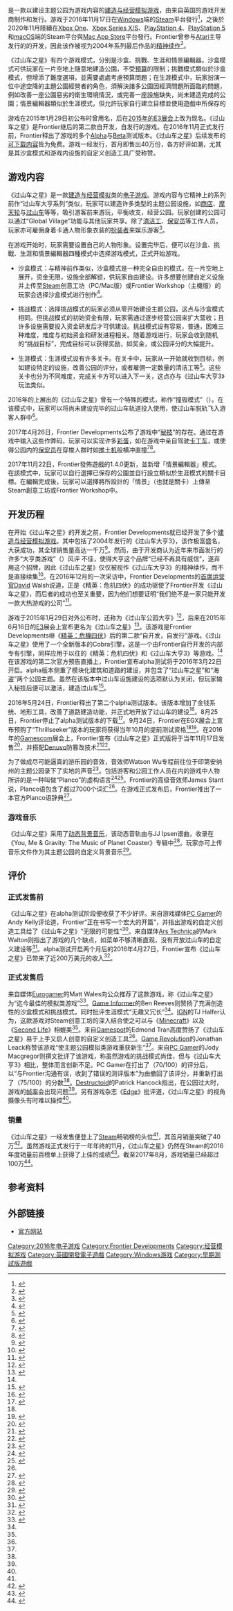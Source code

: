 {{NoteTA
| G1=Games
|1=zh-hans:过山车之星; zh-hant:雲霄飛車之星;
}}
{{Infobox video game
| title = 过山车之星
| original = 
| japanese = 
| english = Planet Coaster
| image = Planet coaster box zhwiki.png
| caption = 游戏英文版封面
| developer = Frontier Developments
| publisher = Frontier Developments<br/>[[Aspyr_Media|Aspyr Media]]（macOS版）
| director = James Dixon
| producer = Richard Newbold, Steve Wilkins
| designer = Andrew Fletcher
| writer = 
| programmer = Oscar Cooper
| artist = John Laws<br>Matthew Preece<br>Marc Cox<br>Sam Denney
| composer = {{link-en|Jim Guthrie|Jim Guthrie (singer-songwriter)}}<br>JJ Ipsen
| series = 
| platforms = [[微软Windows|Windows]]<br>[[macOS|macOS]] <br>[[Xbox_One|Xbox One]]<br>[[Xbox_Series_X/S|Xbox Series X/S]]<br>[[PlayStation_4|PlayStation 4]]<br>[[PlayStation_5|PlayStation 5]]
| released = '''Microsoft Windows：'''<br/>{{Vgr|WW|2016年11月17日}}'''PlayStation 4, Xbox One, Xbox Series X/S：'''<br/>{{Vgr|WW|2020年11月10日}}'''PlayStation 5：'''<br/>{{Vgr|NA|2020年11月12日|AU|2020年11月12日|EU|2020年11月19日}}'''macOS：'''<br/>{{Vgr|WW|2020年11月17日}}
| shutdown = 
| onlinegame = 
| genre = [[建造与经营模拟游戏|建造与经营模拟游戏]]
| engine = 
| modes = [[单人电子游戏|单人]]
}}
{{vgname|过山车之星|en=Planet Coaster|cn=过山车之星|tw=雲霄飛車之星}}是一款以建设主题公园为游戏内容的[[建造与经营模拟游戏|建造与经营模拟游戏]]，由来自英国的游戏开发商{{Link-en|Frontier Developments|Frontier Developments}}制作和发行。游戏于2016年11月17日在[[Microsoft_Windows|Windows]]端的[[Steam|Steam]]平台發行<ref>{{cite web|url=http://frontier.co.uk/investor_relations/reports/news/?artid=525&pageNum=0&blk=275|title=Frontier Developments - Year End Results|date=2015-09-08|accessdate=2015-09-12|last=[[Frontier_Developments|Frontier Developments]]|deadurl=yes|archiveurl=https://web.archive.org/web/20150912164907/http://frontier.co.uk/investor_relations/reports/news/?artid=525&pageNum=0&blk=275|archivedate=2015-09-12}}</ref>，之後於2020年11月陸續在[[Xbox_One|Xbox One]]、[[Xbox_Series_X/S|Xbox Series X/S]]、[[PlayStation_4|PlayStation 4]]、[[PlayStation_5|PlayStation 5]]和[[macOS|macOS]]端的Steam平台與[[Mac_App_Store|Mac App Store]]平台發行。Frontier曾参与[[Atari|Atari]]主导发行的{{vgnameq-nb|[[过山车大亨系列|过山车大亨系列]]|en=RollerCoaster Tycoon}}的开发，因此该作被视为2004年系列最后作品{{vgname-nb|[[过山车大亨3|过山车大亨3]]|en=RollerCoaster Tycoon 3}}的[[精神续作|精神续作]]<ref>{{cite web|url=http://www.gamezone.com/news/roller-coaster-tycoon-spiritual-pc-successor-planet-coaster-announced-3417774|title=Roller Coaster Tycoon spiritual PC successor Planet Coaster announced|date=2015-06-16|accessdate=2015-06-22|work=[[GameZone|GameZone]]|first=Jason|last=Lopez|deadurl=no|archiveurl=https://web.archive.org/web/20150623105036/http://www.gamezone.com/news/roller-coaster-tycoon-spiritual-pc-successor-planet-coaster-announced-3417774|archivedate=2015-06-23}}</ref>。

《过山车之星》有四个游戏模式，分别是沙盒、挑戰、生涯和情景編輯器。沙盒模式可供玩家在一片空地上隨意地建造公園，不受[[預算|預算]]的限制；挑戰模式類似於沙盒模式，但增添了難度選項，並需要處處考慮預算問題；在生涯模式中，玩家扮演一位中途空降的主題公園經營者的角色，須解決諸多公園因經濟問題所面臨的問題，例如改善一座公園惡劣的衛生環境情況，或完善一座設施缺失，尚未建造完成的公園；情景編輯器類似於生涯模式，但允許玩家自行建立目標並使用遊戲中所保存的

游戏在2015年1月29日初公布时曾用名{{vgname-nb|过山车公园大亨|en=Coaster Park Tycoon}}，后在[[E3_2015|2015年的E3展会]]上改为现名。《过山车之星》是Frontier继{{Vgname-nb|[[精英：危機四伏|精英：危機四伏]]|en=Elite: Dangerous}}后的第二款自开发，自发行的游戏。在2016年11月正式发行前，Frontier释出了游戏的多个[[軟件版本週期#Alpha|Alpha]]与[[軟件版本週期#Beta|Beta]]测试版本。《过山车之星》后续发布的[[可下载内容|可下载内容]]皆为免费。游戏一经发行，首月即售出40万份，各方好评如潮，尤其是其沙盒模式和游戏内设施的自定义创造工具广受称赞。

== 游戏内容 ==

《过山车之星》是一款[[建造与经营模拟游戏|建造与经营模拟]]类的[[电子游戏|电子游戏]]。游戏内容与它精神上的系列前作“过山车大亨系列”类似，玩家可以建造许多类型的主题公园设施，如[[商店|商店]]、[[摩天轮|摩天轮]]与[[过山车|过山车]]等等，吸引游客前来游玩，平衡收支，经营公园。玩家创建的公园可以通过“Global Village”功能与其他玩家共享。除了[[清洁工|清洁工]]、[[保安员|保安员]]等工作人员，玩家亦可雇佣身着卡通人物形象衣装的[[cosplay|扮装者]]来娱乐游客<ref>{{cite web|url=http://venturebeat.com/2015/06/16/elite-dangerous-studio-debuts-planet-coaster-theme-park-simulator/|title=Elite: Dangerous studio debuts Planet Coaster theme-park simulator (update)|first=Gavin|last=Greene|date=2015-06-16|accessdate=2015-06-23|work=[[VentureBeat|VentureBeat]]|deadurl=no|archiveurl=https://web.archive.org/web/20150623211248/http://venturebeat.com/2015/06/16/elite-dangerous-studio-debuts-planet-coaster-theme-park-simulator/|archivedate=2015-06-23}}</ref>。

在游戏开始时，玩家需要设置自己的人物形象。设置完毕后，便可以在沙盒、挑戰、生涯和情景編輯器四種模式中选择游戏模式，正式开始游戏。

*沙盒模式：与精神前作类似，沙盒模式是一种完全自由的模式，在一片空地上展开，资金无限，设施全部解锁，供玩家自由建设。许多想要创建自定义设施并上传至[[Steam|Steam]]创意工坊（PC/Mac版）或Frontier Workshop（主機版）的玩家会选择沙盒模式进行创作<ref>{{cite news|last1=Forward|first1=Jordan|title=The best Planet Coaster creations|url=https://www.pcgamesn.com/planet-coaster/planet-coaster-creations|accessdate=2017-06-20|work=PCGamesN|date=2017-05-19|deadurl=no|archiveurl=https://web.archive.org/web/20170705163400/https://www.pcgamesn.com/planet-coaster/planet-coaster-creations|archivedate=2017-07-05}}</ref>。

*挑战模式：选择挑战模式的玩家必须从零开始建设主题公园，这点与沙盒模式相同。但挑战模式的初始资金有限，玩家需通过逐步经营公园来扩大营收；且许多设施需要投入资金研发后才可供建设。挑战模式设有容易，普通，困难三种难度，难度与初始资金和研发进程相关。随着游戏进行，玩家会收到随机的“挑战目标”，完成目标可以获得奖励，如奖金，或公园评分的大幅提升。

*生涯模式：生涯模式设有许多关卡。在关卡中，玩家从一开始就收到目标，例如建设特定的设施，改善公园的评分，或者雇佣一定数量的清洁工等<ref>{{cite news|last1=Harker|first1=Clover|title=Gamereactor UK|url=http://www.gamereactor.eu/reviews/482583/Planet+Coaster/|accessdate=2016-11-23|work=www.gamereactor.eu|date=2016-11-19|deadurl=no|archiveurl=https://web.archive.org/web/20161122175140/http://www.gamereactor.eu/reviews/482583/Planet+Coaster/|archivedate=2016-11-22}}</ref>。这些关卡也分为不同难度，完成关卡方可以进入下一关，这点亦与《过山车大亨3》玩法类似。

2016年的{{link-en|EGX展会|EGX (expo)}}上展出的《过山车之星》曾有一个特殊的模式，称作“撞毁模式”（{{lang-en|crash mode}}）。在该模式中，玩家可以将尚未建设完毕的过山车轨道投入使用，使过山车脱轨飞入游客人群中<ref name="Venture">{{cite web|url=https://venturebeat.com/2016/09/24/planet-coaster-announces-a-mode-dedicated-to-crashes/|title=Planet Coaster announces a mode dedicated to crashes|first=Mike|last=Minotti|work=[[VentureBeat|VentureBeat]]|date=2016-09-24|accessdate=2016-09-25|deadurl=no|archiveurl=https://web.archive.org/web/20160930184119/http://venturebeat.com/2016/09/24/planet-coaster-announces-a-mode-dedicated-to-crashes/|archivedate=2016-09-30}}</ref>。

2017年4月26日，Frontier Developments公布了游戏中“[[秘技|秘技]]”的存在。通过在游戏中输入这些作弊码，玩家可以实现许多[[彩蛋_(媒体)|彩蛋]]，如在游戏中亲自驾驶[[卡丁车|卡丁车]]，或使得公园内的[[保安员|保安员]]在穿梭人群时如[[推土机|推土机]]般横冲直撞<ref>{{cite news|last1=Marks|first1=Tom|last2=Fenlon|first2=Wes|title=Planet Coaster cheat lets you drive go-karts in first person|url=http://www.pcgamer.com/planet-coaster-cheat-lets-you-drive-go-karts-in-first-person-make-everyone-puke/|accessdate=2017-04-27|work=PC Gamer|date=2017-04-26|language=en|deadurl=no|archiveurl=https://web.archive.org/web/20170429000745/http://www.pcgamer.com/planet-coaster-cheat-lets-you-drive-go-karts-in-first-person-make-everyone-puke/|archivedate=2017-04-29}}</ref><ref>{{cite news|last1=Wales|first1=Matt|title=There's a Cheat Code That Turns Planet Coaster into a Mini Racer|url=http://www.kotaku.co.uk/2017/04/26/theres-a-cheat-code-that-turns-planet-coaster-into-a-mini-racer|accessdate=2017-04-27|work=Kotaku UK|date=2017-04-26|deadurl=no|archiveurl=https://web.archive.org/web/20170428143039/http://www.kotaku.co.uk/2017/04/26/theres-a-cheat-code-that-turns-planet-coaster-into-a-mini-racer|archivedate=2017-04-28}}</ref>。

2017年11月22日，Frontier發佈遊戲的1.4.0更新，並新增「情景編輯器」模式。在該模式中，玩家可以自行選擇已保存的公園並自行設立類似於生涯模式的關卡目標。在編輯完成後，玩家可以選擇將所設計的「情景」（也就是關卡）上傳至Steam創意工坊或Frontier Workshop中。

== 开发历程 ==

在开始《过山车之星》的开发之前，Frontier Developments就已经开发了多个[[建造与经营模拟游戏|建造与经营模拟游戏]]。其中包括了2004年发行的《过山车大亨3》，该作极富盛名，大获成功，其全球销售量高达一千万<ref name="#1">{{cite web|url=http://www.polygon.com/2015/6/22/8825441/planet-coaster-is-getting-ready-for-a-big-ride|title=Planet Coaster is getting ready for a big ride|first=Colin|last=Campbell|work=[[Polygon_(website)|Polygon]]|date=2015-06-22|accessdate=2015-06-22|deadurl=no|archiveurl=https://web.archive.org/web/20150623025126/http://www.polygon.com/2015/6/22/8825441/planet-coaster-is-getting-ready-for-a-big-ride|archivedate=2015-06-23}}</ref>。然而，由于开发商认为近年来市面发行的许多“大亨类游戏”（{{lang-en|Tycoon games}}）风评<!--被害-->不佳，使得大亨这个品牌“已经不再具有威信”，遂弃用这个招牌，因此《过山车之星》仅仅被视作《过山车大亨3》的精神续作，而不是直接续集<ref>{{cite web|url=http://arstechnica.com/gaming/2015/06/elite-dangerous-developers-talk-to-ars-about-planet-coaster/|title=about Planet Coaster|first=Lee|last=Hutchinson|work=[[Ars_Technica|Ars Technica]]|date=June 18, 2015|accessdate=June 23, 2015|deadurl=no|archiveurl=http://archive.wikiwix.com/cache/20150624064711/http://arstechnica.com/gaming/2015/06/elite-dangerous-developers-talk-to-ars-about-planet-coaster/|archivedate=2015年6月24日}}</ref>。在2016年12月的一次采访中，Frontier Developments的[[首席运营官|首席运营官]]David Walsh说道，正是《精英：危机四伏》的成功驱使了Frontier开发《过山车之星》，而后者的成功也至关重要，因为他们想要证明“我们绝不是一家只能开发一款大热游戏的公司”<ref name="CamNews">{{cite news|last1=Flitton|first1=Martin|title=Why Elite Dangerous publisher Frontier's prospects are sky-rocketing|url=http://www.cambridge-news.co.uk/business/technology/elite-dangerous-publisher-frontiers-prospects-12307142|accessdate=2016-12-12|work=cambridgenews|date=2016-12-12|deadurl=no|archiveurl=https://web.archive.org/web/20161213114456/http://www.cambridge-news.co.uk/business/technology/elite-dangerous-publisher-frontiers-prospects-12307142|archivedate=2016-12-13}}</ref>。

游戏于2015年1月29日对外公布时，还称为《过山车公园大亨》<ref>{{cite web|url=http://www.ign.com/articles/2015/01/26/frontier-announces-coaster-park-tycoon-for-2016|title=Frontier Announces Coaster Park Tycoon for 2016|author=Cassidee Moser|work=[[IGN|IGN]]|date=2015-01-29|accessdate=2015-03-27|deadurl=no|archiveurl=https://web.archive.org/web/20150402180821/http://www.ign.com/articles/2015/01/26/frontier-announces-coaster-park-tycoon-for-2016|archivedate=2015-04-02}}</ref>，后来在2015年6月16日的[[E3_2015|E3]]展会上宣布更名为《过山车之星》<ref>{{cite web|url=http://www.pcgamer.com/frontier-announces-planet-coaster-with-trailer/|title=Frontier announces Planet Coaster with trailer|first=Tyler|last=Wilde|work=[[PC_Gamer|PC Gamer]]|date=June 16, 2015|accessdate=June 16, 2015|deadurl=no|archiveurl=https://web.archive.org/web/20150617082200/http://www.pcgamer.com/frontier-announces-planet-coaster-with-trailer/|archivedate=2015年6月17日}}</ref>。该游戏是Frontier Developments继《[[精英：危機四伏|精英：危機四伏]]》后的第二款“自开发，自发行”游戏。《过山车之星》使用了一个全新版本的Cobra引擎，这是一个由Frontier自行开发的内部专有引擎，同样应用于以往的《精英：危机四伏》和《过山车大亨3》等游戏。<ref name="#1"/>在该游戏的第二次官方预告直播上，Frontier宣布alpha测试将于2016年3月22日开启。alpha版本侧重了模块化建筑和道路的建设，并包含了“过山车之星”和“海盗”两个公园主题。虽然在该版本中过山车设施建设的选项默认为关闭，但玩家输入秘技后便可以激活，建造过山车<ref>{{cite web|last1=Tucker|first1=Jake|title=Planet Coaster Reinvents The Theme Park Genre|url=https://www.rockpapershotgun.com/2016/03/21/planet-coaster-hands-on/|website=Rock Paper Shotgun|accessdate=2016-03-27|deadurl=no|archiveurl=https://web.archive.org/web/20160327085134/https://www.rockpapershotgun.com/2016/03/21/planet-coaster-hands-on/|archivedate=2016-03-27}}</ref>。

2016年5月24日，Frontier释出了第二个alpha测试版本。该版本增加了金钱系统、地形工具，改善了道路建造功能，并正式地开放了过山车的建设<ref>{{cite news|last1=Wales|first1=Matt|title=Planet Coaster's Alpha 2 Arrives with Landscaping, VFX and Sexy Paths|url=http://www.kotaku.co.uk/2016/05/24/planet-coasters-alpha-2-arrives-with-landscaping-vfx-and-sexy-paths|accessdate=2016-05-26|work=Kotaku UK|date=2016-05-24|deadurl=no|archiveurl=https://web.archive.org/web/20160526102430/http://www.kotaku.co.uk/2016/05/24/planet-coasters-alpha-2-arrives-with-landscaping-vfx-and-sexy-paths|archivedate=2016-05-26}}</ref>。8月25日，Frontier停止了alpha测试版本的下载<ref>{{cite news|last1=Purslow|first1=Matt|title=Planet Coaster will require Steam and use the Workshop for community creations|url=http://www.pcgamesn.com/planet-coaster/planet-coaster-steam-workshop|accessdate=2016-08-13|date=2016-07-26|deadurl=no|archiveurl=https://web.archive.org/web/20160815045910/http://www.pcgamesn.com/planet-coaster/planet-coaster-steam-workshop|archivedate=2016-08-15}}</ref>。9月24日，Frontier在EGX展会上宣布预购了“Thrillseeker”版本的玩家将获得当年10月的提前测试资格<ref name=Venture/><ref>{{cite news|last1=Doctor|first1=V|title=‘Planet Coaster’ Crash Mode Trailer, News & Update: What Happens When a Roller Coaster Goes Off The Rails?|url=http://www.gamenguide.com/articles/49737/20160927/planet-coaster-crash-mode-trailer-news-update-what-happens-when-a-roller-coaster-goes-off-the-rails.htm|accessdate=2016-09-28|date=2016-09-27|deadurl=no|archiveurl=https://web.archive.org/web/20160928173305/http://www.gamenguide.com/articles/49737/20160927/planet-coaster-crash-mode-trailer-news-update-what-happens-when-a-roller-coaster-goes-off-the-rails.htm|archivedate=2016-09-28}}</ref>。在2016年的[[Gamescom|Gamescom]]展会上，Frontier宣布《过山车之星》正式版将于当年11月17日发售<ref>{{cite web|url=http://www.eurogamer.net/articles/2016-08-17-planet-coaster-out-this-november|title=Planet Coaster out this November|first=Wesley|last=Yin-Poole|work=[[Eurogamer|Eurogamer]]|date=2016-08-17|accessdate=2016-08-17|deadurl=no|archiveurl=https://web.archive.org/web/20160818153619/http://www.eurogamer.net/articles/2016-08-17-planet-coaster-out-this-november|archivedate=2016-08-18}}</ref>，并搭配[[Denuvo|Denuvo]]防篡改技术<ref>{{cite news|title=Planet Coaster z wymaganiami sprzętowymi i Denuvo|url=http://www.gry-online.pl/S013.asp?ID=100016|accessdate=2016-09-09|date=2016-08-26|language=pl|deadurl=no|archiveurl=https://web.archive.org/web/20160914010559/http://www.gry-online.pl/S013.asp?ID=100016|archivedate=2016-09-14}}</ref><ref>{{cite news|last1=Saed|first1=Sherif|title=Dishonored 2 Steam page reveals the use of Denuvo DRM|url=https://www.vg247.com/2016/11/08/dishonored-2-steam-page-reveals-the-use-of-denuvo-drm/|accessdate=2016-11-18|work=VG247.com|date=2016-11-08|deadurl=no|archiveurl=https://archive.is/20170607113400/https://www.vg247.com/2016/11/08/dishonored-2-steam-page-reveals-the-use-of-denuvo-drm/|archivedate=2017-06-07}}</ref>。

为了做成尽可能逼真的游乐园的音效，音效师Watson Wu专程前往位于印第安纳州的{{link-en|Holiday World & Splashin' Safari}}主题公园录下了实地的声音<ref>{{cite news|last1=Paget|first1=Mat|title=To record Planet Coaster's audio, a sound designer took over an entire theme park|url=http://www.pcgamer.com/to-record-planet-coasters-audio-a-sound-designer-took-over-an-entire-theme-park/|accessdate=2016-11-21|work=pcgamer|date=2016-11-20|deadurl=no|archiveurl=https://web.archive.org/web/20161121232343/http://www.pcgamer.com/to-record-planet-coasters-audio-a-sound-designer-took-over-an-entire-theme-park/|archivedate=2016-11-21}}</ref>。包括游客和公园工作人员在内的游戏中人物所讲的是一种叫做“Planco”的虚构语言<ref name=Sims>{{cite news|last1=Developments|first1=Frontier|title=How Planet Coaster takes SIM gaming to exciting new levels of realism (Paid content by Frontier Developments)|url=http://mashable.com/2016/11/11/planet-coaster-psychology/#M1QPoNr2pkqp|accessdate=2016-11-18|work=Mashable|date=2016-11-11|deadurl=no|archiveurl=https://web.archive.org/web/20161118163112/http://mashable.com/2016/11/11/planet-coaster-psychology/#M1QPoNr2pkqp|archivedate=2016-11-18}}</ref><ref>{{cite news|last1=O'Connor|first1=Alice|title=Whooooo! Planet Coaster Rolling Out In November|url=https://www.rockpapershotgun.com/2016/08/17/when-does-planet-coaster-come-out/|accessdate=2016-11-18|work=Rock, Paper, Shotgun|date=2016-08-17|deadurl=no|archiveurl=https://web.archive.org/web/20161120162102/https://www.rockpapershotgun.com/2016/08/17/when-does-planet-coaster-come-out/|archivedate=2016-11-20}}</ref>。Frontier的高级音效师James Stant说，Planco语包含了超过7000个词汇<ref name=Sound/>。在游戏正式发布后，Frontier推出了一本官方Planco语辞典<ref name=Sound>{{cite news|last1=Stant|first1=James|title=Game Design Deep Dive: Creating a new language for  Planet Coaster|url=http://www.gamasutra.com/view/news/300997/Game_Design_Deep_Dive_Creating_a_new_language_for_Planet_Coaster.php|accessdate=2017-07-22|work=[[Gamasutra|Gamasutra]]|date=2017-07-13|language=en|deadurl=no|archiveurl=https://web.archive.org/web/20170718052639/http://www.gamasutra.com/view/news/300997/Game_Design_Deep_Dive_Creating_a_new_language_for_Planet_Coaster.php|archivedate=2017-07-18}}</ref>。

===游戏音乐===
《过山车之星》采用了[[动态背景音乐|动态背景音乐]]，该动态音轨由{{link-en|Jim Guthrie|Jim_Guthrie_(singer-songwriter)}}与JJ Ipsen谱曲，收录在《You, Me & Gravity: The Music of Planet Coaster》专辑中<ref>{{cite |title=Jim Guthrie & JJ Ipsen present You, Me & Gravity: The Music of Planet Coaster|url=http://ymlp.com/zRKR2A|accessdate=2016-12-12|}}</ref>。玩家亦可上传音乐文件作为其主题公园的自定义背景音乐<ref>{{cite news|last1=Slingerland|first1=Calum|title=Jim Guthrie & JJ Ipsen to Release Score for 'Planet Coaster' Videogame|url=http://exclaim.ca/music/article/jim_guthrie_and_jj_ipsen_team_up_to_score_planet_coaster_videogame|accessdate=2016-10-19|date=2016-10-18|deadurl=no|archiveurl=https://web.archive.org/web/20170211090448/http://exclaim.ca/music/article/jim_guthrie_and_jj_ipsen_team_up_to_score_planet_coaster_videogame|archivedate=2017-02-11}}</ref>。

==评价==
{{Video game reviews
| MC = 84/100<ref name="MetaCritic">{{cite news|title=Planet Coaster|url=http://www.metacritic.com/game/pc/planet-coaster|accessdate=2016-11-26|work=Metacritic|deadurl=no|archiveurl=https://web.archive.org/web/20161121231207/http://www.metacritic.com/game/pc/planet-coaster|archivedate=2016-11-21}}</ref>
| Destruct = 7.5/10<ref name="Destructoid">{{cite news|last1=Hancock|first1=Patrick|title=Review: Planet Coaster|url=https://www.destructoid.com/review-planet-coaster-404044.phtml|accessdate=2016-12-24|work=Destructoid|date=2016-12-21|deadurl=no|archiveurl=https://web.archive.org/web/20161223152100/https://www.destructoid.com/review-planet-coaster-404044.phtml|archivedate=2016-12-23}}</ref>
| Edge = 8/10<ref name=Edge>{{cite journal|title=Planet Coaster|journal=Edge|issue=2017-01|page=116}}</ref>
| GameRev = {{Rating|4.5|5}}<ref name=Rev>{{cite news|last1=Leack|first1=Jonathan|title=Planet Coaster Review|url=http://www.gamerevolution.com/review/planet-coaster|accessdate=2016-12-06|work=www.gamerevolution.com|date=2016-11-17|deadurl=no|archiveurl=https://web.archive.org/web/20161220103644/http://www.gamerevolution.com/review/planet-coaster|archivedate=2016-12-20}}</ref>
| GI = 8.25/10<ref name="GI">{{cite news|last1=Reeves|first1=Ben|title=Planet Coaster Review – A Walk In The Theme Park|url=http://www.gameinformer.com/games/planet_coaster_simulation_evolved/b/pc/archive/2016/11/22/planet-coaster-game-informer-review.aspx|accessdate=2016-11-22|work=Game Informer|date=2016-11-22|deadurl=no|archiveurl=https://web.archive.org/web/20161124130638/http://www.gameinformer.com/games/planet_coaster_simulation_evolved/b/pc/archive/2016/11/22/planet-coaster-game-informer-review.aspx|archivedate=2016-11-24}}</ref>
| GSpot = 9/10<ref name="GSpot">{{cite news|last1=Tran|first1=Edmond|title=Planet Coaster Review|url=http://www.gamespot.com/reviews/planet-coaster-review/1900-6416582/|accessdate=2016-12-05|work=GameSpot|date=2016-12-05|deadurl=no|archiveurl=https://web.archive.org/web/20161207094548/http://www.gamespot.com/reviews/planet-coaster-review/1900-6416582/|archivedate=2016-12-07}}</ref>
| IGN = 8.5/10<ref name="IGN">{{cite news|last1=Hafer|first1=T. J.|title=Planet Coaster Review|url=http://www.ign.com/articles/2016/11/23/planet-coaster-review|accessdate=2016-11-24|work=IGN|date=2016-11-23|deadurl=no|archiveurl=https://web.archive.org/web/20161124103405/http://www.ign.com/articles/2016/11/23/planet-coaster-review|archivedate=2016-11-24}}</ref>
| PCGUS = 75/100<ref name="PCGReview">{{cite news|last1=Macgregor|first1=Jody|title=Planet Coaster review|url=http://www.pcgamer.com/planet-coaster-review/|accessdate=2016-11-22|work=pcgamer|date=2016-11-17}}</ref>
}}

===正式发售前===
《过山车之星》在alpha测试阶段便收获了不少好评。来自游戏媒体[[PC_Gamer|PC Gamer]]的Andy Kelly评论道，Frontier“正在书写一个宏大的开篇”，并指出游戏的自定义创造工具给了《过山车之星》“无限的可能性”<ref>{{cite web|last1=Kelly|first1=Andy|title=Planet Coaster: hands-on with Frontier's theme park sim|url=http://www.pcgamer.com/planet-coaster-we-play-frontiers-theme-park-sim/|website=PC Gamer|accessdate=2016-03-27|deadurl=no|archiveurl=https://web.archive.org/web/20160323230645/http://www.pcgamer.com/planet-coaster-we-play-frontiers-theme-park-sim/|archivedate=2016-03-23}}</ref>。来自媒体[[Ars_Technica|Ars Technica]]的Mark Walton则指出了游戏的几个缺点，如菜单不够清晰直观，没有开放过山车的自定义建设等<ref>{{cite web|last1=Walton|first1=Mark|title=Planet Coaster: A theme park sim so good its developers forgot to develop it|url=http://arstechnica.co.uk/gaming/2016/03/planet-coaster-theme-park-sim-alpha-preview/|website=Ars Technica|accessdate=2016-03-27|deadurl=no|archiveurl=http://archive.wikiwix.com/cache/20160328164941/http://arstechnica.co.uk/gaming/2016/03/planet-coaster-theme-park-sim-alpha-preview/|archivedate=2016-03-28}}</ref>。alpha测试开启两个月后的2016年4月27日，Frontier宣布《过山车之星》已带来了近200万美元的收入<ref>{{cite web|last1=Walker|first1=Alex|title=Planet Coaster Has Nearly Made $2 Million Already|url=http://www.kotaku.com.au/2016/04/planet-coaster-has-nearly-made-2-million-already/|website=www.kotaku.com.au|accessdate=2016-04-29|deadurl=no|archiveurl=https://web.archive.org/web/20160429123724/http://www.kotaku.com.au/2016/04/planet-coaster-has-nearly-made-2-million-already/|archivedate=2016-04-29}}</ref>。

===正式发售后===
来自媒体[[Eurogamer|Eurogamer]]的Matt Wales向公众推荐了这款游戏，称《过山车之星》为“迄今最佳的模拟类游戏”<ref name="EuroG">{{cite news|last1=Wales|first1=Matt|title=Planet Coaster review|url=http://www.eurogamer.net/articles/2016-11-20-planet-coaster-review|accessdate=2016-11-21|work=Eurogamer|date=2016-11-21|language=en|deadurl=no|archiveurl=https://web.archive.org/web/20161121223718/http://www.eurogamer.net/articles/2016-11-20-planet-coaster-review|archivedate=2016-11-21}}</ref>。[[Game_Informer|Game Informer]]的Ben Reeves则赞扬了充满创造性的沙盒模式和挑战模式，同时批评生涯模式“无趣又冗长”<ref name="GI"/>。[[IGN|IGN]]的TJ Halfer认为，这款游戏对Steam创意工坊的深入结合使之可以与《[[Minecraft|Minecraft]]》以及《[[Second_Life|Second Life]]》相媲美<ref name="IGN"/>。来自[[Gamespot|Gamespot]]的Edmond Tran高度赞扬了《过山车之星》易于上手又启人创意的自定义创造工具<ref name="GSpot"/>。[[Game_Revolution|Game Revolution]]的Jonathan Leack称赞该游戏“使主题公园模拟类游戏重获新生”<ref name=Rev/>。来自[[PC_Gamer|PC Gamer]]的Jody Macgregor则撰文批评了该游戏，称虽然游戏的挑战模式尚佳，但与《过山车大亨3》相比，整体而言创新不足。PC Gamer在打出了（70/100）的评分后，以“与Frontier沟通有误，收到了错误的测评版本”为由撤回了该评分，并重新打出了（75/100）的分数<ref name="PCGReview"/>。[[Destructoid|Destructoid]]的Patrick Hancock指出，在公园过大时，游戏的[[帧率|帧率]]会出现问题<ref name="Destructoid"/>。另有游戏杂志《[[Edge_(杂志)|Edge]]》批评道，《过山车之星》的视角摄像头有时难以操控<ref name=Edge/>。

===销量===
《过山车之星》一经发售便登上了[[Steam|Steam]]畅销榜的头位<ref name="CamNews"/>，其首月销量突破了40万<ref>{{cite news|last1=Flitton|first1=Martin|title=Rocketing sales of Planet Coaster give Frontier a big revenue bump|url=http://www.cambridge-news.co.uk/business/technology/popularity-planet-coaster-gives-frontier-12462641|accessdate=2017-01-22|work=cambridgenews|date=2017-01-16|deadurl=no|archiveurl=https://web.archive.org/web/20170202011520/http://www.cambridge-news.co.uk/business/technology/popularity-planet-coaster-gives-frontier-12462641|archivedate=2017-02-02}}</ref>。虽然游戏正式发行于一年年终的11月，《过山车之星》仍然在Steam的2016年度销量前百榜单上获得了上佳的成绩<ref>{{cite news|last1=Williams|first1=Mike|title=GTA 5 and Civilization 6 Top Steam Best-Sellers of 2016|url=http://www.usgamer.net/articles/gta-5-and-civilization-6-top-steam-best-sellers-of-2016|accessdate=2017-01-07|work=USgamer|date=2017-01-03|deadurl=no|archiveurl=https://web.archive.org/web/20170105144544/http://www.usgamer.net/articles/gta-5-and-civilization-6-top-steam-best-sellers-of-2016|archivedate=2017-01-05}}</ref>。截至2017年8月，游戏销量已经超过100万<ref>{{cite web|last1=Phillips|first1=Tom|title=Planet Coaster soars past one million sales|url=http://www.eurogamer.net/articles/2017-08-15-planet-coaster-soars-past-million-sales|website=[[Eurogamer|Eurogamer]]|publisher=Gamer Network|accessdate=2017-08-15|date=2017-08-15|deadurl=no|archiveurl=https://web.archive.org/web/20170816222121/http://www.eurogamer.net/articles/2017-08-15-planet-coaster-soars-past-million-sales|archivedate=2017-08-16}}</ref>。

== 参考资料 ==
{{Reflist|30em}}

== 外部链接 ==
* [https://www.frontierstore.net/games/planet-coaster-cat.html 官方网站]

{{过山车大亨系列}}
{{Authority control}}
{{DEFAULTSORT:Planet Coaster}}
[[Category:2016年电子游戏|Category:2016年电子游戏]]
[[Category:Frontier_Developments|Category:Frontier Developments]]
[[Category:经营模拟游戏|Category:经营模拟游戏]]
[[Category:英國開發電子遊戲|Category:英國開發電子遊戲]]
[[Category:Windows游戏|Category:Windows游戏]]
[[Category:早期測試版遊戲|Category:早期測試版遊戲]]
